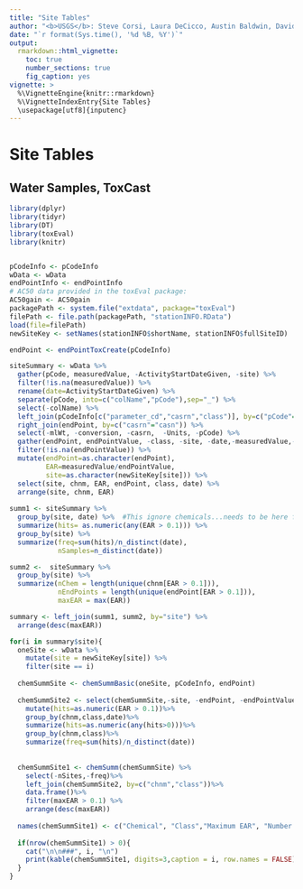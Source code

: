 ```yaml
---
title: "Site Tables"
author: "<b>USGS</b>: Steve Corsi, Laura DeCicco, Austin Baldwin, David Alvarez, Peter Lenaker <br/><b>USEPA</b>: Anthony Schroeder, Dan Villeneuve, Brett Blackwell, Gerald Ankley"
date: "`r format(Sys.time(), '%d %B, %Y')`"
output: 
  rmarkdown::html_vignette:
    toc: true
    number_sections: true
    fig_caption: yes
vignette: >
  %\VignetteEngine{knitr::rmarkdown}
  %\VignetteIndexEntry{Site Tables}
  \usepackage[utf8]{inputenc}
---
```


# Site Tables

## Water Samples, ToxCast

```r
library(dplyr)
library(tidyr)
library(DT)
library(toxEval)
library(knitr)


pCodeInfo <- pCodeInfo
wData <- wData
endPointInfo <- endPointInfo
# AC50 data provided in the toxEval package:
AC50gain <- AC50gain
packagePath <- system.file("extdata", package="toxEval")
filePath <- file.path(packagePath, "stationINFO.RData")
load(file=filePath)
newSiteKey <- setNames(stationINFO$shortName, stationINFO$fullSiteID)

endPoint <- endPointToxCreate(pCodeInfo)

siteSummary <- wData %>%
  gather(pCode, measuredValue, -ActivityStartDateGiven, -site) %>%
  filter(!is.na(measuredValue)) %>%
  rename(date=ActivityStartDateGiven) %>%
  separate(pCode, into=c("colName","pCode"),sep="_") %>%
  select(-colName) %>%
  left_join(pCodeInfo[c("parameter_cd","casrn","class")], by=c("pCode"="parameter_cd")) %>%
  right_join(endPoint, by=c("casrn"="casn")) %>%
  select(-mlWt, -conversion, -casrn,  -Units, -pCode) %>%
  gather(endPoint, endPointValue, -class, -site, -date,-measuredValue,-chnm) %>%
  filter(!is.na(endPointValue)) %>%
  mutate(endPoint=as.character(endPoint),
         EAR=measuredValue/endPointValue,
         site=as.character(newSiteKey[site])) %>% 
  select(site, chnm, EAR, endPoint, class, date) %>% 
  arrange(site, chnm, EAR)
  
summ1 <- siteSummary %>%
  group_by(site, date) %>%  #This ignore chemicals...needs to be here for freq
  summarize(hits= as.numeric(any(EAR > 0.1))) %>%
  group_by(site) %>%
  summarize(freq=sum(hits)/n_distinct(date),
            nSamples=n_distinct(date)) 

summ2 <-  siteSummary %>%
  group_by(site) %>%
  summarize(nChem = length(unique(chnm[EAR > 0.1])),
            nEndPoints = length(unique(endPoint[EAR > 0.1])),
            maxEAR = max(EAR))

summary <- left_join(summ1, summ2, by="site") %>%
  arrange(desc(maxEAR))

for(i in summary$site){
  oneSite <- wData %>%
    mutate(site = newSiteKey[site]) %>%
    filter(site == i) 
  
  chemSummSite <- chemSummBasic(oneSite, pCodeInfo, endPoint)
  
  chemSummSite2 <- select(chemSummSite,-site, -endPoint, -endPointValue) %>%
    mutate(hits=as.numeric(EAR > 0.1))%>%
    group_by(chnm,class,date)%>%
    summarize(hits=as.numeric(any(hits>0)))%>%
    group_by(chnm,class)%>%
    summarize(freq=sum(hits)/n_distinct(date))
    
  
  chemSummSite1 <- chemSumm(chemSummSite) %>%
    select(-nSites,-freq)%>%
    left_join(chemSummSite2, by=c("chnm","class"))%>%
    data.frame()%>%
    filter(maxEAR > 0.1) %>%
    arrange(desc(maxEAR))
  
  names(chemSummSite1) <- c("Chemical", "Class","Maximum EAR", "Number of End Points", "Number of Samples","Frequency of Samples with Hits")
  
  if(nrow(chemSummSite1) > 0){
    cat("\n\n###", i, "\n")
    print(kable(chemSummSite1, digits=3,caption = i, row.names = FALSE))
  }
}

```